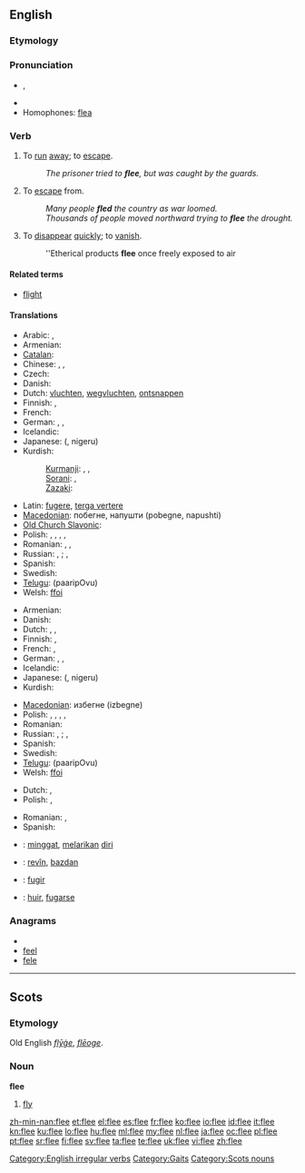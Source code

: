 ==English==

===Etymology===
{{etyl|ang}} {{term|fleon|flēon|lang=ang}}

===Pronunciation===
* {{IPA|/fliː/}}, {{SAMPA|/fli:/}}
*: {{rhymes|iː}}
* {{audio|en-us-flee.ogg|Audio (US)}}
* Homophones: [[flea]]

===Verb===
{{en-verb|flees|fleeing|fled|fled}}

# {{intransitive}} To [[run]] [[away]]; to [[escape]].
#: ''The prisoner tried to '''flee''', but was caught by the guards.''
# {{transitive}} To [[escape]] from.
#: ''Many people '''fled''' the country as war loomed.''
#: ''Thousands of people moved northward trying to '''flee''' the drought.''
# {{intransitive}} To [[disappear]] [[quickly]]; to [[vanish]].
#: ''Etherical products '''flee''' once freely exposed to air

====Related terms====
* [[flight]]

====Translations====
{{trans-top|to run away; to escape}}
* Arabic: {{t-|ar|هرب|tr=haraba}},  {{t-|ar|فر|tr=farra}}
* Armenian: {{t-|hy|փախչել|tr=p’axčel}}
* [[Catalan]]: {{t+|ca|fugir}}
* Chinese: {{t-|cmn|逃|tr=táo|sc=Hani}}, {{t-|cmn|奔逃|tr=bēntáo|sc=Hani}},  {{t-|cmn|奔|tr=bēn|sc=Hani}}
* Czech: {{t-|cs|utéct}}
* Danish: {{t|da|flygte}}
* Dutch: [[vluchten]], [[wegvluchten]], [[ontsnappen]]
* Finnish: {{t+|fi|paeta}}, {{t+|fi|karata}}
* French: {{t+|fr|s'enfuir}}
* German: {{t+|de|fliehen}}, {{t+|de|meiden}}, {{t+|de|flüchten}}
* Icelandic: {{t+|is|flýja}}
* Japanese: {{Jpan|[[逃げる]]}} ({{Jpan|[[にげる]]}}, nigeru)
* Kurdish:
*: [[Kurmanji]]: {{t+|ku|revîn}}, {{t+|ku|bazdan}}, {{t+|ku|bezîn}}
*: [[Sorani]]: {{ku-Arab|[[هه‌ڵاتن]]}}, {{ku-Arab|[[ده‌رپه‌ڕین]]}}
*: [[Zazaki]]: {{t+|ku|remayen}}
{{trans-mid}}
* Latin: [[fugere]], [[terga vertere]]
* [[Macedonian]]: побегне, напушти (pobegne, napushti)
* [[Old Church Slavonic]]: {{tø|cu|бѣжати|tr=běžati|sc=Cyrs}}
* Polish: {{t|pl|uciec}}, {{t+|pl|uciekać}}, {{t|pl|zbiec}}, {{t|pl|umknąć}}, {{t|pl|umykać}}
* Romanian: {{t-|ro|scăpa}},  {{t+|ro|evada}},  {{t+|ro|fugi}}
* Russian: {{t|ru|убегать|tr=ubegát'}} {{impf}}, {{t|ru|убежать|tr=ubežát'}} {{pf}}; {{t|ru|удирать|tr=udirát'}} {{impf}}, {{t|ru|удрать|tr=udrát'}} {{pf}}
* Spanish: {{t+|es|huir}}
* Swedish: {{t+|sv|fly}}
* [[Telugu]]: {{t|te|పారిపోవు}} (paaripOvu)
* Welsh: [[ffoi]]
{{trans-bottom}}

{{trans-top|to escape from}}
* Armenian: {{t-|hy|փախչել|tr=p’axčel}}
* Danish: {{t|da|flygte}}
* Dutch: {{t+|nl|ontkomen}}, {{t-|nl|ontlopen}}, {{t-|nl|ontvluchten}}
* Finnish: {{t+|fi|paeta}}, {{t+|fi|karata}}
* French: {{t+|fr|fuir}}, {{t+|fr|échapper}}
* German: {{t+|de|fliehen}}, {{t-|de|entfliehen}}, {{t+|de|flüchten}}
* Icelandic: {{t+|is|flýja}}
* Japanese: {{Jpan|[[逃げる]]}} ({{Jpan|[[にげる]]}}, nigeru)
* Kurdish: {{ku-Arab|[[ڕاکردن]]}}
{{trans-mid}}
* [[Macedonian]]: избегне (izbegne)
* Polish: {{t|pl|uciec}}, {{t+|pl|uciekać}}, {{t|pl|zbiec}}, {{t|pl|umknąć}}, {{t|pl|umykać}}
* Romanian: {{t+|ro|fugi}}
* Russian: {{t|ru|убегать|tr=ubegát'}} {{impf}}, {{t|ru|убежать|tr=ubežát'}} {{pf}}; {{t|ru|удирать|tr=udirát'}} {{impf}}, {{t|ru|удрать|tr=udrát'}} {{pf}}
* Spanish: {{t+|es|huir}}
* Swedish: {{t+|sv|fly}}
* [[Telugu]]: {{t|te|పారిపోవు}} (paaripOvu)
* Welsh: [[ffoi]]
{{trans-bottom}}

{{trans-top|to disappear quickly}}
* Dutch: {{t+|nl|vervliegen}}, {{t+|nl|vlieden}}
* Polish: {{t|pl|ulotnić się}}, {{t|pl|ulatniać się}}
{{trans-mid}}
* Romanian: {{context|figurative}} {{t|ro|a se evapora}},  {{t+|ro|dispărea}}
* Spanish: {{t|es|desvanecerse}}
{{trans-bottom}}

{{checktrans-top}}
* {{ttbc|Indonesian}}: [[minggat]], [[lari|melarikan]] [[diri]]
* {{ttbc|Kurdish}}: [[revîn]], [[bazdan]]
{{trans-mid}}
* {{ttbc|Portuguese}}: [[fugir]]
* {{ttbc|Spanish}}: [[huir]], [[fugarse]]
{{trans-bottom}}

===Anagrams===
* {{alphagram|eefl}}
* [[feel#English|feel]]
* [[fele#English|fele]]

[[Category:English irregular verbs]]
[[Category:Gaits]]

----

==Scots==

===Etymology===
Old English ''[[flyge|flȳġe]]'', ''[[fleoge|flēoge]]''.

===Noun===
'''flee'''

# [[fly]]

[[Category:Scots nouns]]

[[zh-min-nan:flee]]
[[et:flee]]
[[el:flee]]
[[es:flee]]
[[fr:flee]]
[[ko:flee]]
[[io:flee]]
[[id:flee]]
[[it:flee]]
[[kn:flee]]
[[ku:flee]]
[[lo:flee]]
[[hu:flee]]
[[ml:flee]]
[[my:flee]]
[[nl:flee]]
[[ja:flee]]
[[oc:flee]]
[[pl:flee]]
[[pt:flee]]
[[sr:flee]]
[[fi:flee]]
[[sv:flee]]
[[ta:flee]]
[[te:flee]]
[[uk:flee]]
[[vi:flee]]
[[zh:flee]]